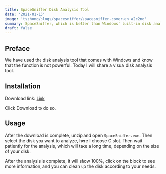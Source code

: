 ```yaml
---
title: SpaceSniffer Disk Analysis Tool
date: '2021-01-16'
image: 'tszhong/blogs/spacesniffer/spacesniffer-cover.en_a2c2no'
summary: SpaceSniffer, which is better than Windows' built-in disk analysis tool, analyzes your disk in detail
draft: false
---
```


## Preface

We have used the disk analysis tool that comes with Windows and know that the function is not powerful. Today I will share a visual disk analysis tool.

## Installation

Download link: [Link](https://www.fosshub.com/SpaceSniffer.html)

Click Download to do so.

<CloudinaryImg
  mdx
  publicId="tszhong/blogs/spacesniffer/spacesniffer-1_x52hoz"
  width={1058}
  height={670}
  alt="Spacesniffer"
/>

## Usage

After the download is complete, unzip and open `SpaceSniffer.exe`. Then select the disk you want to analyze, here I choose C slot. Then wait patiently for the analysis, which will take a long time, depending on the size of your disk.

<CloudinaryImg
  mdx
  publicId="tszhong/blogs/spacesniffer/spacesniffer-2_utiibq"
  width={1221}
  height={736}
  alt="Spacesniffer"
/>

After the analysis is complete, it will show 100%, click on the block to see more information, and you can clean up the disk according to your needs.

<CloudinaryImg
  mdx
  publicId="tszhong/blogs/spacesniffer/spacesniffer-3_o2luoa"
  width={1221}
  height={736}
  alt="Spacesniffer"
/>

